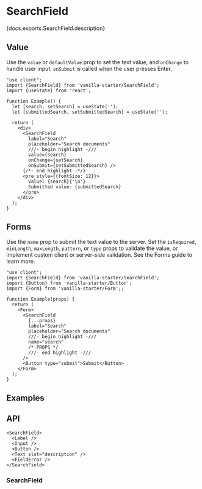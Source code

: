 


# SearchField

<PageDescription>{docs.exports.SearchField.description}</PageDescription>

<ExampleSwitcher>
  <VisualExample
    component={VanillaSearchField}
    docs={vanillaDocs.exports.SearchField}
    links={vanillaDocs.links}
    props={['label', 'description', 'isDisabled']}
    initialProps={{label: 'Search', placeholder: 'Search documents'}}
    type="vanilla"
    files={["starters/docs/src/SearchField.tsx", "starters/docs/src/SearchField.css"]} />
  <VisualExample
    component={TailwindSearchField}
    docs={vanillaDocs.exports.SearchField}
    links={vanillaDocs.links}
    props={['label', 'description', 'isDisabled']}
    initialProps={{label: 'Search', placeholder: 'Search documents'}}
    type="tailwind"
    files={["starters/tailwind/src/SearchField.tsx", "starters/tailwind/src/index.css"]} />
</ExampleSwitcher>

## Value

Use the `value` or `defaultValue` prop to set the text value, and `onChange` to handle user input. `onSubmit` is called when the user presses <Keyboard>Enter</Keyboard>.

```tsx render
"use client";
import {SearchField} from 'vanilla-starter/SearchField';
import {useState} from 'react';

function Example() {
  let [search, setSearch] = useState('');
  let [submittedSearch, setSubmittedSearch] = useState('');
  
  return (
    <div>
      <SearchField
        label="Search"
        placeholder="Search documents"
        ///- begin highlight -///
        value={search}
        onChange={setSearch}
        onSubmit={setSubmittedSearch} />
      {/*- end highlight -*/}
      <pre style={{fontSize: 12}}>
        Value: {search}{'\n'}
        Submitted value: {submittedSearch}
      </pre>
    </div>
  );
}
```

## Forms

Use the `name` prop to submit the text value to the server. Set the `isRequired`, `minLength`, `maxLength`, `pattern`, or `type` props to validate the value, or implement custom client or server-side validation. See the Forms guide to learn more.

```tsx render docs={docs.exports.SearchField} links={docs.links} props={['isRequired', 'type', 'pattern', 'minLength', 'maxLength']} initialProps={{isRequired: true}}
"use client";
import {SearchField} from 'vanilla-starter/SearchField';
import {Button} from 'vanilla-starter/Button';
import {Form} from 'vanilla-starter/Form';;

function Example(props) {
  return (
    <Form>
      <SearchField
        {...props}
        label="Search"
        placeholder="Search documents"
        ///- begin highlight -///
        name="search"
        /* PROPS */
        ///- end highlight -///
      />
      <Button type="submit">Submit</Button>
    </Form>
  );
}
```

## Examples

<ExampleList tag="searchfield" pages={props.pages} />

## API

<Anatomy />

```tsx links={{SearchField: '#searchfield', Button: 'Button.html'}}
<SearchField>
  <Label />
  <Input />
  <Button />
  <Text slot="description" />
  <FieldError />
</SearchField>
```

### SearchField

<PropTable component={docs.exports.SearchField} links={docs.links} />
